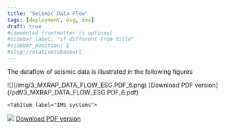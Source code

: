 ```yaml
---
title: "Seismic Data Flow"
tags: [deployment, esg, ims]
draft: true
#commented frontmatter is optional
#sidebar_label: "if different from title"
#sidebar_position: 1
#slug:/relativetobaseurl
---
```



The dataflow of seismic data is illustrated in the following figures

<Tabs>
    <TabItem label="ESG systems">
![](/img/3_MXRAP_DATA_FLOW_ESG.PDF_6.png) [Download PDF version](/pdf/3_MXRAP_DATA_FLOW_ESG.PDF_6.pdf)
</TabItem>

    <TabItem label="IMS systems">

![](/img/2_MXRAP_DATA_FLOW_IMS.png) [Download PDF version](/pdf/2_MXRAP_DATA_FLOW_IMS.pdf)

</TabItem>
</Tabs>
